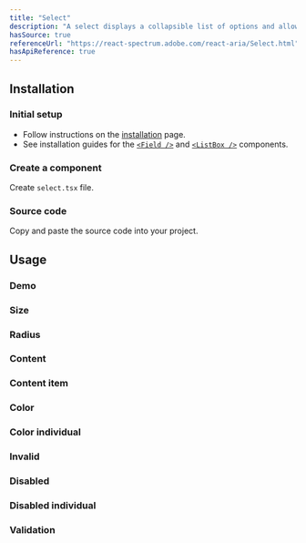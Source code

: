 ```yaml
---
title: "Select"
description: "A select displays a collapsible list of options and allows a user to select one of them."
hasSource: true
referenceUrl: "https://react-spectrum.adobe.com/react-aria/Select.html"
hasApiReference: true
---
```


## Installation

<Steps>

### Initial setup

- Follow instructions on the [installation](/docs/overview/installation) page.
- See installation guides for the [`<Field />`](/docs/components/field) and [`<ListBox />`](/docs/components/list-box) components.

### Create a component

Create `select.tsx` file.

### Source code

Copy and paste the source code into your project.

</Steps>

## Usage

### Demo

<ComponentPreview slug="select/demo" />

### Size

<ComponentPreview slug="select/size" />

### Radius

<ComponentPreview slug="select/radius" />

### Content

<ComponentPreview slug="select/content" />

### Content item

<ComponentPreview slug="select/contentItem" />

### Color

<ComponentPreview slug="select/color" />

### Color individual

<ComponentPreview slug="select/colorIndividual" />

### Invalid

<ComponentPreview slug="select/invalid" />

### Disabled

<ComponentPreview slug="select/disabled" />

### Disabled individual

<ComponentPreview slug="select/disabledIndividual" />

### Validation

<ComponentPreview slug="select/validation" />
